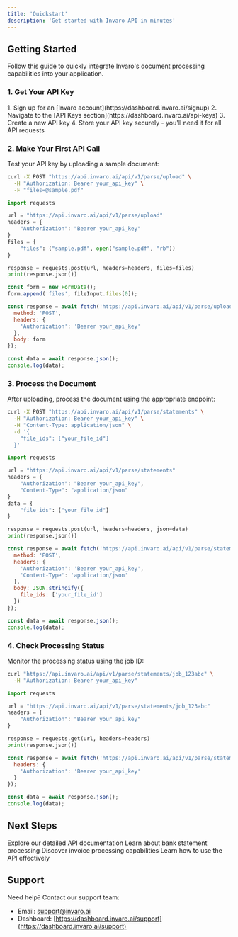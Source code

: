 ```yaml
---
title: 'Quickstart'
description: 'Get started with Invaro API in minutes'
---
```


## Getting Started

Follow this guide to quickly integrate Invaro's document processing capabilities into your application.

### 1. Get Your API Key

<Steps>
  1. Sign up for an [Invaro account](https://dashboard.invaro.ai/signup)
  2. Navigate to the [API Keys section](https://dashboard.invaro.ai/api-keys)
  3. Create a new API key
  4. Store your API key securely - you'll need it for all API requests
</Steps>

### 2. Make Your First API Call

Test your API key by uploading a sample document:

<CodeGroup>

```bash cURL
curl -X POST "https://api.invaro.ai/api/v1/parse/upload" \
  -H "Authorization: Bearer your_api_key" \
  -F "files=@sample.pdf"
```

```python Python
import requests

url = "https://api.invaro.ai/api/v1/parse/upload"
headers = {
    "Authorization": "Bearer your_api_key"
}
files = {
    "files": ("sample.pdf", open("sample.pdf", "rb"))
}

response = requests.post(url, headers=headers, files=files)
print(response.json())
```

```javascript JavaScript
const form = new FormData();
form.append('files', fileInput.files[0]);

const response = await fetch('https://api.invaro.ai/api/v1/parse/upload', {
  method: 'POST',
  headers: {
    'Authorization': 'Bearer your_api_key'
  },
  body: form
});

const data = await response.json();
console.log(data);
```

</CodeGroup>

### 3. Process the Document

After uploading, process the document using the appropriate endpoint:

<CodeGroup>

```bash cURL
curl -X POST "https://api.invaro.ai/api/v1/parse/statements" \
  -H "Authorization: Bearer your_api_key" \
  -H "Content-Type: application/json" \
  -d '{
    "file_ids": ["your_file_id"]
  }'
```

```python Python
import requests

url = "https://api.invaro.ai/api/v1/parse/statements"
headers = {
    "Authorization": "Bearer your_api_key",
    "Content-Type": "application/json"
}
data = {
    "file_ids": ["your_file_id"]
}

response = requests.post(url, headers=headers, json=data)
print(response.json())
```

```javascript JavaScript
const response = await fetch('https://api.invaro.ai/api/v1/parse/statements', {
  method: 'POST',
  headers: {
    'Authorization': 'Bearer your_api_key',
    'Content-Type': 'application/json'
  },
  body: JSON.stringify({
    file_ids: ['your_file_id']
  })
});

const data = await response.json();
console.log(data);
```

</CodeGroup>

### 4. Check Processing Status

Monitor the processing status using the job ID:

<CodeGroup>

```bash cURL
curl "https://api.invaro.ai/api/v1/parse/statements/job_123abc" \
  -H "Authorization: Bearer your_api_key"
```

```python Python
import requests

url = "https://api.invaro.ai/api/v1/parse/statements/job_123abc"
headers = {
    "Authorization": "Bearer your_api_key"
}

response = requests.get(url, headers=headers)
print(response.json())
```

```javascript JavaScript
const response = await fetch('https://api.invaro.ai/api/v1/parse/statements/job_123abc', {
  headers: {
    'Authorization': 'Bearer your_api_key'
  }
});

const data = await response.json();
console.log(data);
```

</CodeGroup>

## Next Steps

<CardGroup cols={2}>
  <Card
    title="API Reference"
    icon="book-open"
    href="/api-reference/authentication"
  >
    Explore our detailed API documentation
  </Card>
  <Card
    title="Bank Statements"
    icon="file-invoice-dollar"
    href="/api-reference/statement-processing"
  >
    Learn about bank statement processing
  </Card>
  <Card
    title="Invoices"
    icon="file-invoice"
    href="/api-reference/invoice-processing"
  >
    Discover invoice processing capabilities
  </Card>
  <Card
    title="Best Practices"
    icon="stars"
    href="/api-reference/best-practices/error-handling"
  >
    Learn how to use the API effectively
  </Card>
</CardGroup>

## Support

Need help? Contact our support team:
- Email: [support@invaro.ai](mailto:support@invaro.ai)
- Dashboard: [https://dashboard.invaro.ai/support](https://dashboard.invaro.ai/support)
